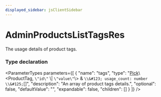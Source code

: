 ```yaml
---
displayed_sidebar: jsClientSidebar
---
```



# AdminProductsListTagsRes

The usage details of product tags.

### Type declaration

<ParameterTypes parameters={[
  {
    "name": "tags",
    "type": "[Pick](internal.Pick.mdx)\\&#60;ProductTag, `\"id\"` \\| `\"value\"`\\&#62; & `\\&#123; usage_count: number  \\&#125;`[]",
    "description": "An array of product tags details.",
    "optional": false,
    "defaultValue": "",
    "expandable": false,
    "children": []
  }
]} />
